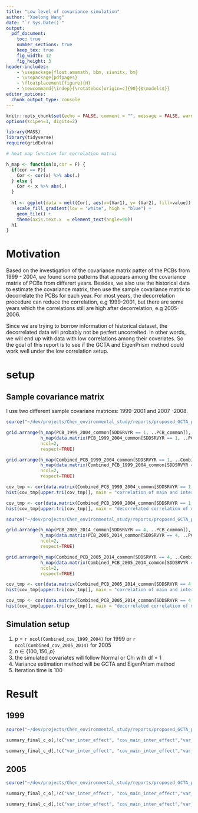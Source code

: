 ```yaml
---
title: "Low level of covariance simulation"
author: "Xuelong Wang"
date: "`r Sys.Date()`"
output: 
  pdf_document:
    toc: true
    number_sections: true
    keep_tex: true
    fig_width: 12
    fig_height: 3
header-includes:
    - \usepackage{float,amsmath, bbm, siunitx, bm}
    - \usepackage{pdfpages}
    - \floatplacement{figure}{H}
    - \newcommand{\indep}{\rotatebox[origin=c]{90}{$\models$}}
editor_options: 
  chunk_output_type: console
---
```


```r
knitr::opts_chunk$set(echo = FALSE, comment = "", message = FALSE, warning = FALSE, fig.height = 10)
options(scipen=1, digits=2)

library(MASS)
library(tidyverse)
require(gridExtra)

# heat map function for correlation matrxi

h_map <- function(x,cor = F) {
  if(cor == F){
    Cor <- cor(x) %>% abs(.)
  } else {
    Cor <- x %>% abs(.)
  }
    
  h1 <- ggplot(data = melt(Cor), aes(x=(Var1), y= (Var2), fill=value)) + 
    scale_fill_gradient(low = "white", high = "blue") +
    geom_tile() +
    theme(axis.text.x  = element_text(angle=90))
  h1
}
```

# Motivation

Based on the investigation of the covariance matrix patter of the PCBs from 1999 - 2004, we found some patterns that appears among the covariance matrix of PCBs from differert years. Besides, we also use the historical data to estimate the covariance matrix, then use the sample covariance matrix to decorrelate the PCBs for each year. For most years, the decorrelation procedure can reduce the correlation, e.g 1999-2001, but there are some years which the correlations still are high after decorrelation, e.g 2005-2006. 

Since we are trying to borrow information of historical dataset, the decorrelated data will probably not be perfert uncorrelted. In other words, we will end up with data with low correlations among their coveriates. So the goal of this report is to see if the GCTA and EigenPrism method could work well under the low correlation setup.


# setup 

## Sample covariance matrix

I use two different sample covariane matrices: 1999-2001 and 2007 -2008. 

```r
source("~/dev/projects/Chen_environmental_study/reports/proposed_GCTA_paper/est_var_analysis/est_combined_data/covaraites_summary_1999_2004.R")
```

```r
grid.arrange(h_map(PCB_1999_2004_common[SDDSRVYR == 1, ..PCB_common]),
             h_map(data.matrix(PCB_1999_2004_common[SDDSRVYR == 1, ..PCB_common]) %*% invsqrt(cov_1999_2004)), 
             ncol=2,
             respect=TRUE)
```

```r
grid.arrange(h_map(Combined_PCB_1999_2004_common[SDDSRVYR == 1, ..Combined_PCB_common]),
             h_map(data.matrix(Combined_PCB_1999_2004_common[SDDSRVYR == 1, ..Combined_PCB_common]) %*% invsqrt(Combined_cov_1999_2004)), 
             ncol=2,
             respect=TRUE)
```

```r
cov_tmp <- cor(data.matrix(Combined_PCB_1999_2004_common[SDDSRVYR == 1, ..Combined_PCB_common]))
hist(cov_tmp[upper.tri(cov_tmp)], main = "correlation of main and inter")
```

```r
cov_tmp <- cor(data.matrix(Combined_PCB_1999_2004_common[SDDSRVYR == 1, ..Combined_PCB_common]) %*% invsqrt(Combined_cov_1999_2004))
hist(cov_tmp[upper.tri(cov_tmp)], main = "decorrelated correlation of main and inter")
```

```r
source("~/dev/projects/Chen_environmental_study/reports/proposed_GCTA_paper/est_var_analysis/est_combined_data/covaraites_summary_2005_2014.R")
```

```r
grid.arrange(h_map(PCB_2005_2014_common[SDDSRVYR == 4, ..PCB_common]),
             h_map(data.matrix(PCB_2005_2014_common[SDDSRVYR == 4, ..PCB_common]) %*% invsqrt(cov_2005_2014)), 
             ncol=2,
             respect=TRUE)
```

```r
grid.arrange(h_map(Combined_PCB_2005_2014_common[SDDSRVYR == 4, ..Combined_PCB_common]),
             h_map(data.matrix(Combined_PCB_2005_2014_common[SDDSRVYR == 4, ..Combined_PCB_common]) %*% invsqrt(Combined_cov_2005_2014)), 
             ncol=2,
             respect=TRUE)
```

```r
cov_tmp <- cor(data.matrix(Combined_PCB_2005_2014_common[SDDSRVYR == 4, ..Combined_PCB_common]))
hist(cov_tmp[upper.tri(cov_tmp)], main = "correlation of main and inter")
```

```r
cov_tmp <- cor(data.matrix(Combined_PCB_2005_2014_common[SDDSRVYR == 4, ..Combined_PCB_common]) %*% invsqrt(Combined_cov_2005_2014))
hist(cov_tmp[upper.tri(cov_tmp)], main = "decorrelated correlation of main and inter")
```

\newpage

## Simulation setup 
1. p = `r ncol(Combined_cov_1999_2004)` for 1999  or `r ncol(Combined_cov_2005_2014)` for 2005  
2. $n \in \{100, 150, p\}$  
3. the simulated covariates will follow Normal or Chi with df = 1  
4. Variance estimation method will be GCTA and EigenPrism method  
5. Iteration time is 100  

# Result

## 1999

```r
source("~/dev/projects/Chen_environmental_study/reports/proposed_GCTA_paper/est_var_analysis/est_combined_data/simulation_result_main_1999.R")
```

```r
summary_final_c_o[,!c("var_inter_effect", "cov_main_inter_effect","var_total_effect", "structure", "target","decor")]
```

```r
summary_final_c_d[,!c("var_inter_effect", "cov_main_inter_effect","var_total_effect", "structure", "target","decor")]
```

\newpage

## 2005

```r
source("~/dev/projects/Chen_environmental_study/reports/proposed_GCTA_paper/est_var_analysis/est_combined_data/simulation_result_main_2005.R")
```

```r
summary_final_c_o[,!c("var_inter_effect", "cov_main_inter_effect","var_total_effect", "structure", "target","decor")]
```

```r
summary_final_c_d[,!c("var_inter_effect", "cov_main_inter_effect","var_total_effect", "structure", "target","decor")]
```
